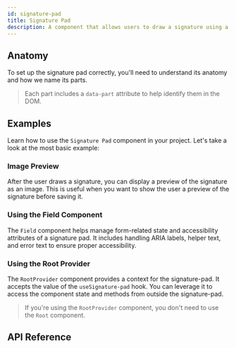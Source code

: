 ```yaml
---
id: signature-pad
title: Signature Pad
description: A component that allows users to draw a signature using a signature pad.
---
```


<ComponentPreview id="SignaturePad" />

## Anatomy

To set up the signature pad correctly, you'll need to understand its anatomy and how we name its
parts.

> Each part includes a `data-part` attribute to help identify them in the DOM.

<Anatomy id="signature-pad" />

## Examples

Learn how to use the `Signature Pad` component in your project. Let's take a look at the most basic
example:

<Example id="basic" />

### Image Preview

After the user draws a signature, you can display a preview of the signature as an image. This is
useful when you want to show the user a preview of the signature before saving it.

<Example id="image-preview" />

### Using the Field Component

The `Field` component helps manage form-related state and accessibility attributes of a signature
pad. It includes handling ARIA labels, helper text, and error text to ensure proper accessibility.

<Example id="with-field" />

### Using the Root Provider

The `RootProvider` component provides a context for the signature-pad. It accepts the value of the
`useSignature-pad` hook. You can leverage it to access the component state and methods from outside
the signature-pad.

<Example id="root-provider" />

> If you're using the `RootProvider` component, you don't need to use the `Root` component.

## API Reference

<ComponentTypes id="signature-pad" />
